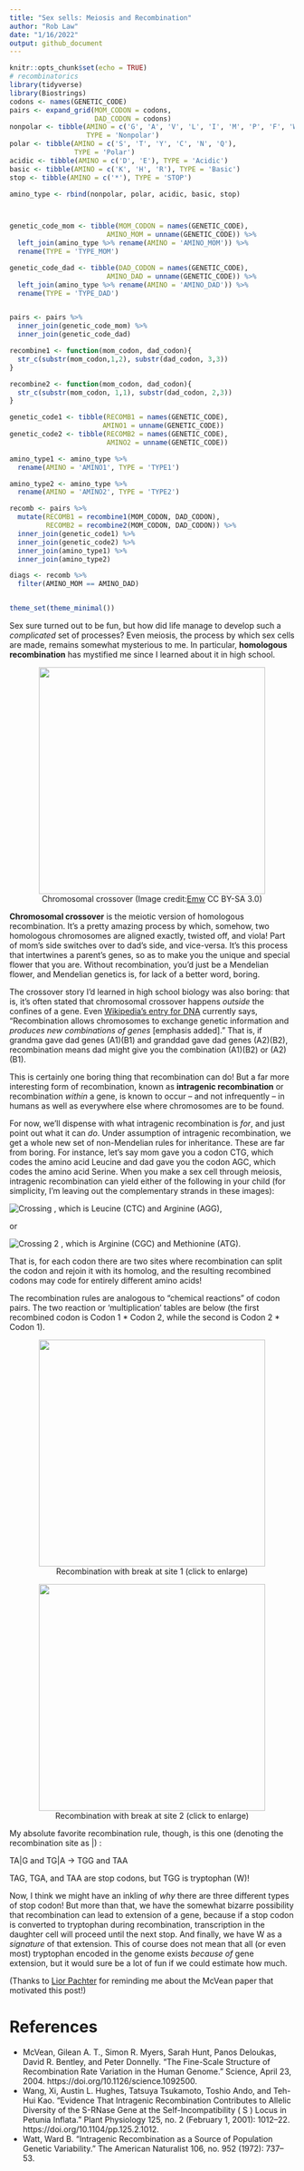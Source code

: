 ```yaml
---
title: "Sex sells: Meiosis and Recombination"
author: "Rob Law"
date: "1/16/2022"
output: github_document
---
```


```r
knitr::opts_chunk$set(echo = TRUE)
# recombinatorics
library(tidyverse)
library(Biostrings)
codons <- names(GENETIC_CODE)
pairs <- expand_grid(MOM_CODON = codons,
                     DAD_CODON = codons)
nonpolar <- tibble(AMINO = c('G', 'A', 'V', 'L', 'I', 'M', 'P', 'F', 'W'),
                   TYPE = 'Nonpolar')
polar <- tibble(AMINO = c('S', 'T', 'Y', 'C', 'N', 'Q'),
                TYPE = 'Polar')
acidic <- tibble(AMINO = c('D', 'E'), TYPE = 'Acidic')
basic <- tibble(AMINO = c('K', 'H', 'R'), TYPE = 'Basic')
stop <- tibble(AMINO = c('*'), TYPE = 'STOP')

amino_type <- rbind(nonpolar, polar, acidic, basic, stop)



genetic_code_mom <- tibble(MOM_CODON = names(GENETIC_CODE),
                        AMINO_MOM = unname(GENETIC_CODE)) %>%
  left_join(amino_type %>% rename(AMINO = 'AMINO_MOM')) %>%
  rename(TYPE = 'TYPE_MOM')

genetic_code_dad <- tibble(DAD_CODON = names(GENETIC_CODE),
                        AMINO_DAD = unname(GENETIC_CODE)) %>%
  left_join(amino_type %>% rename(AMINO = 'AMINO_DAD')) %>%
  rename(TYPE = 'TYPE_DAD')


pairs <- pairs %>%
  inner_join(genetic_code_mom) %>%
  inner_join(genetic_code_dad)

recombine1 <- function(mom_codon, dad_codon){
  str_c(substr(mom_codon,1,2), substr(dad_codon, 3,3))
}

recombine2 <- function(mom_codon, dad_codon){
  str_c(substr(mom_codon, 1,1), substr(dad_codon, 2,3))
}

genetic_code1 <- tibble(RECOMB1 = names(GENETIC_CODE),
                       AMINO1 = unname(GENETIC_CODE))
genetic_code2 <- tibble(RECOMB2 = names(GENETIC_CODE),
                        AMINO2 = unname(GENETIC_CODE))

amino_type1 <- amino_type %>%
  rename(AMINO = 'AMINO1', TYPE = 'TYPE1')

amino_type2 <- amino_type %>%
  rename(AMINO = 'AMINO2', TYPE = 'TYPE2')

recomb <- pairs %>%
  mutate(RECOMB1 = recombine1(MOM_CODON, DAD_CODON),
         RECOMB2 = recombine2(MOM_CODON, DAD_CODON)) %>%
  inner_join(genetic_code1) %>%
  inner_join(genetic_code2) %>%
  inner_join(amino_type1) %>%
  inner_join(amino_type2)

diags <- recomb %>%
  filter(AMINO_MOM == AMINO_DAD)


theme_set(theme_minimal())
```

Sex sure turned out to be fun, but how did life manage to develop such a *complicated* set of processes? Even meiosis, the process by which sex cells are made, remains somewhat mysterious to me. In particular, **homologous recombination** has mystified me since I learned about it in high school. 
```{=html}
<figure>
<center>
<img src="../assets/images/800px-HR_in_meiosis.svg.png", width=400, height=400>
<figcaption align="center"> Chromosomal crossover (Image credit:<a href="https://commons.wikimedia.org/w/index.php?curid=8025119">Emw</a> CC BY-SA 3.0)
</figcaption>
</center>
</figure>
```
**Chromosomal crossover** is the meiotic version of homologous recombination. It's a pretty amazing process by which, somehow, two homologous chromosomes are aligned exactly, twisted off, and viola! Part of mom's side switches over to dad's side, and vice-versa. It's this process that intertwines a parent's genes, so as to make you the unique and special flower that you are. Without recombination, you'd just be a Mendelian flower, and Mendelian genetics is, for lack of a better word, boring.

The crossover story I'd learned in high school biology was also boring: that is, it's often stated that chromosomal crossover happens *outside* the confines of a gene. Even [Wikipedia's entry for DNA](https://en.wikipedia.org/wiki/DNA) currently says, "Recombination allows chromosomes to exchange genetic information and *produces new combinations of genes* [emphasis added]." That is, if grandma gave dad genes (A1)(B1) and granddad gave dad genes (A2)(B2), recombination means dad might give you the combination (A1)(B2) or (A2)(B1). 

This is certainly one boring thing that recombination can do! But a far more interesting form of recombination, known as **intragenic recombination** or recombination *within* a gene, is known to occur -- and not infrequently -- in humans as well as everywhere else where chromosomes are to be found. 

For now, we'll dispense with what intragenic recombination is *for*, and just point out what it can *do*. Under assumption of intragenic recombination, we get a whole new set of non-Mendelian rules for inheritance. These are far from boring. For instance, let's say mom gave you a codon CTG, which codes the amino acid Leucine and dad gave you the codon AGC, which codes the amino acid Serine. When you make a sex cell through meiosis, intragenic recombination can yield either of the following in your child (for simplicity, I'm leaving out the complementary strands in these images):

![Crossing](../assets/images/crossover1.png)
, which is Leucine (CTC) and Arginine (AGG),

or

![Crossing 2](../assets/images/crossover2.png)
, which is Arginine (CGC) and Methionine (ATG).

That is, for each codon there are two sites where recombination can split the codon and rejoin it with its homolog, and the resulting recombined codons may code for entirely different amino acids! 

The recombination rules are analogous to "chemical reactions" of codon pairs. The two reaction or 'multiplication' tables are below (the first recombined codon is Codon 1 * Codon 2, while the second is Codon 2 * Codon 1).

```{=html}
<figure>
<center>
<a href=src="../assets/images/recombination_table1.png">
<img src="../assets/images/recombination_table1.png", width=400, height=400>
</a>
<figcaption align="center"> Recombination with break at site 1 (click to enlarge)
</figcaption>
</center>
</figure>
```

```{=html}
<figure>
<center>
<a href=src="../assets/images/recombination_table1.png">
<img src="../assets/images/recombination_table2.png", width=400, height=400>
</a>
<figcaption align="center"> Recombination with break at site 2 (click to enlarge)
</figcaption>
</center>
</figure>
```

My absolute favorite recombination rule, though, is this one (denoting the recombination site as |) :

TA|G and TG|A -> TGG and TAA

TAG, TGA, and TAA are stop codons, but TGG is tryptophan (W)!

Now, I think we might have an inkling of *why* there are three different types of stop codon! But more than that, we have the somewhat bizarre possibility that recombination can lead to extension of a gene, because if a stop codon is converted to tryptophan during recombination, transcription in the daughter cell will proceed until the next stop. And finally, we have W as a *signature* of that extension. This of course does not mean that all (or even most) tryptophan encoded in the genome exists *because of* gene extension, but it would sure be a lot of fun if we could estimate how much. 

(Thanks to [Lior Pachter](https://twitter.com/lpachter) for reminding me about the McVean paper that motivated this post!)

# References
- McVean, Gilean A. T., Simon R. Myers, Sarah Hunt, Panos Deloukas, David R. Bentley, and Peter Donnelly. “The Fine-Scale Structure of Recombination Rate Variation in the Human Genome.” Science, April 23, 2004. https://doi.org/10.1126/science.1092500.
- Wang, Xi, Austin L. Hughes, Tatsuya Tsukamoto, Toshio Ando, and Teh-Hui Kao. “Evidence That Intragenic Recombination Contributes to Allelic Diversity of the S-RNase Gene at the Self-Incompatibility ( S ) Locus in Petunia Inflata.” Plant Physiology 125, no. 2 (February 1, 2001): 1012–22. https://doi.org/10.1104/pp.125.2.1012.
- Watt, Ward B. “Intragenic Recombination as a Source of Population Genetic Variability.” The American Naturalist 106, no. 952 (1972): 737–53.

